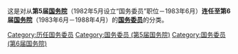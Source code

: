 这是对从'''第5届[[中华人民共和国国务院|国务院]]'''（1982年5月设立“国务委员”职位－1983年6月）'''连任至第6届[[中华人民共和国国务院|国务院]]'''（1983年6月－1988年4月）的'''[[国务委员|国务委员]]'''的分类。

[[Category:历任国务委员|Category:历任国务委员]]
[[Category:国务委员_(第5届国务院)|Category:国务委员 (第5届国务院)]]
[[Category:国务委员_(第6届国务院)|Category:国务委员 (第6届国务院)]]